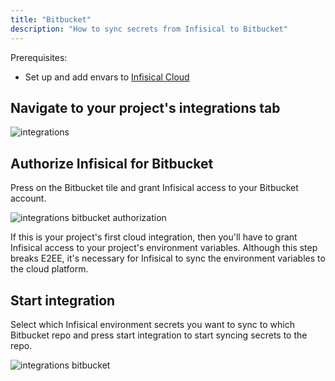 ```yaml
---
title: "Bitbucket"
description: "How to sync secrets from Infisical to Bitbucket"
---
```


Prerequisites:

- Set up and add envars to [Infisical Cloud](https://app.infisical.com)

## Navigate to your project's integrations tab

![integrations](../../images/integrations.png)

## Authorize Infisical for Bitbucket

Press on the Bitbucket tile and grant Infisical access to your Bitbucket account.

![integrations bitbucket authorization](../../images/integrations-bitbucket-auth.png)

<Info>
  If this is your project's first cloud integration, then you'll have to grant
  Infisical access to your project's environment variables. Although this step
  breaks E2EE, it's necessary for Infisical to sync the environment variables to
  the cloud platform.
</Info>

## Start integration

Select which Infisical environment secrets you want to sync to which Bitbucket repo and press start integration to start syncing secrets to the repo.

![integrations bitbucket](../../images/integrations-bitbucket.png)
